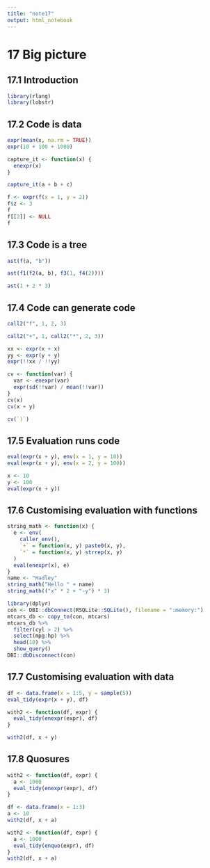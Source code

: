 ```yaml
---
title: "note17"
output: html_notebook
---
```


# 17 Big picture

## 17.1 Introduction

```r
library(rlang)
library(lobstr)
```

## 17.2 Code is data

```r
expr(mean(x, na.rm = TRUE))
expr(10 + 100 + 1000)
```

```r
capture_it <- function(x) {
  enexpr(x)
}

capture_it(a + b + c)
```

```r
f <- expr(f(x = 1, y = 2))
f$z <- 3
f
f[[2]] <- NULL
f
```

## 17.3 Code is a tree

```r
ast(f(a, "b"))
```

```r
ast(f1(f2(a, b), f3(1, f4(2))))
```

```r
ast(1 + 2 * 3)
```

## 17.4 Code can generate code

```r
call2("f", 1, 2, 3)
```

```r
call2("+", 1, call2("*", 2, 3))
```

```r
xx <- expr(x + x)
yy <- expr(y + y)
expr(!!xx / !!yy)
```

```r
cv <- function(var) {
  var <- enexpr(var)
  expr(sd(!!var) / mean(!!var))
}
cv(x)
cv(x + y)
```

```r
cv(`)`)
```

## 17.5 Evaluation runs code

```r
eval(expr(x + y), env(x = 1, y = 10))
eval(expr(x + y), env(x = 2, y = 100))
```

```r
x <- 10
y <- 100
eval(expr(x + y))
```

## 17.6 Customising evaluation with functions

```r
string_math <- function(x) {
  e <- env(
    caller_env(),
    `+` = function(x, y) paste0(x, y),
    `*` = function(x, y) strrep(x, y)
  )
  eval(enexpr(x), e)
}
name <- "Hadley"
string_math("Hello " + name)
string_math(("x" * 2 + "-y") * 3)
```

```r
library(dplyr)
con <- DBI::dbConnect(RSQLite::SQLite(), filename = ":memory:")
mtcars_db <- copy_to(con, mtcars)
mtcars_db %>%
  filter(cyl > 2) %>%
  select(mpg:hp) %>%
  head(10) %>%
  show_query()
DBI::dbDisconnect(con)
```

## 17.7 Customising evaluation with data

```r
df <- data.frame(x = 1:5, y = sample(5))
eval_tidy(expr(x + y), df)
```

```r
with2 <- function(df, expr) {
  eval_tidy(enexpr(expr), df)
}

with2(df, x + y)
```

## 17.8 Quosures

```r
with2 <- function(df, expr) {
  a <- 1000
  eval_tidy(enexpr(expr), df)
}

df <- data.frame(x = 1:3)
a <- 10
with2(df, x + a)
```

```r
with2 <- function(df, expr) {
  a <- 1000
  eval_tidy(enquo(expr), df)
}
with2(df, x + a)
```
